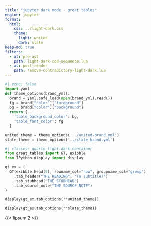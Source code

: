 ```yaml
---
title: "jupyter dark mode - great tables"
engine: jupyter
format:
  html:
    css: ../light-dark.css
    theme:
      light: united
      dark: slate
keep-md: true
filters:
  - at: pre-ast
    path: light-dark-cod-sequence.lua
  - at: post-render
    path: remove-contradictory-light-dark.lua
---
```


```python
#| echo: false
import yaml
def theme_options(brand_yml):
  brand = yaml.safe_load(open(brand_yml).read())
  fg = brand["color"]["foreground"]
  bg = brand["color"]["background"]
  return {
    'table_background_color': bg,
    'table_font_color': fg
  }

united_theme = theme_options('../united-brand.yml')
slate_theme = theme_options('../slate-brand.yml')
```


```python
#| classes: quarto-light-dark-container
from great_tables import GT, exibble
from IPython.display import display

gt_ex = (
  GT(exibble.head(5), rowname_col="row", groupname_col="group")
    .tab_header("THE HEADING", "(a subtitle)")
    .tab_stubhead("THE STUBHEAD")
    .tab_source_note("THE SOURCE NOTE")
)

display(gt_ex.tab_options(**united_theme))

display(gt_ex.tab_options(**slate_theme))
```

{{< lipsum 2 >}}